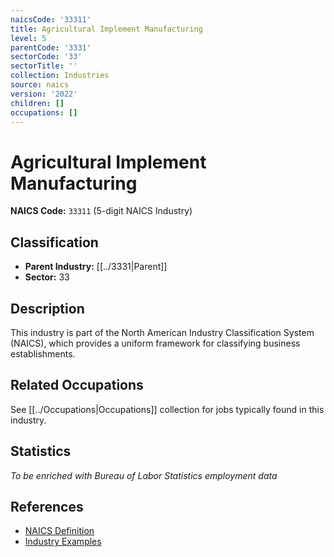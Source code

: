 ```yaml
---
naicsCode: '33311'
title: Agricultural Implement Manufacturing
level: 5
parentCode: '3331'
sectorCode: '33'
sectorTitle: ''
collection: Industries
source: naics
version: '2022'
children: []
occupations: []
---
```

# Agricultural Implement Manufacturing

**NAICS Code:** `33311` (5-digit NAICS Industry)

## Classification

- **Parent Industry:** [[../3331|Parent]]
- **Sector:** 33

## Description

This industry is part of the North American Industry Classification System (NAICS), which provides a uniform framework for classifying business establishments.

## Related Occupations

See [[../Occupations|Occupations]] collection for jobs typically found in this industry.

## Statistics

*To be enriched with Bureau of Labor Statistics employment data*

## References

- [NAICS Definition](https://www.census.gov/naics/)
- [Industry Examples](https://www.census.gov/naics/2022NAICS/)
